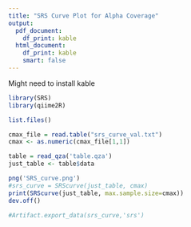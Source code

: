 ---
title: "SRS Curve Plot for Alpha Coverage"
output:
  pdf_document:
    df_print: kable
  html_document:
    df_print: kable
    smart: false
---
Might need to install kable

```{r generate srs curve}
library(SRS)
library(qiime2R)

list.files()

cmax_file = read.table("srs_curve_val.txt")
cmax <- as.numeric(cmax_file[1,1])

table = read_qza('table.qza')
just_table <- table$data

png('SRS_curve.png')
#srs_curve = SRScurve(just_table, cmax)
print(SRScurve(just_table, max.sample.size=cmax))
dev.off()

#Artifact.export_data(srs_curve,'srs')

```